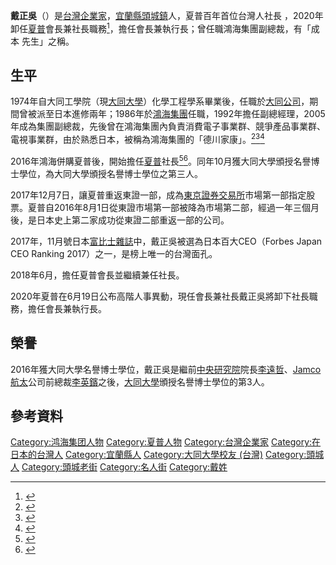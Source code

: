 {{Infobox Person 
| name = 戴正吳
| 英文名 = 
| image =
| caption =
| birth_date = {{birth date and age|1951|9|3}}
| nationality = {{ROC}}
| birth_place = {{ROC}}[[臺灣省|臺灣省]][[宜蘭縣|宜蘭縣]][[頭城鎮|頭城鎮]]
| 語言 = [[中華民國國語|華語]]、[[日語|日語]]、[[台語|台語]]
| 教育程度 = 大同工學院（今[[大同大學_(台灣)|大同大學]]）
| occupation = [[夏普株式會社|夏普株式會社]] 會長兼社長
| networth = 
| 父母 = 
| 親屬 = 
| spouse = 
| website = 
| children = 一子一女
| nickname = 戴桑
| footnotes = 
| work = 
| past = 
*夏普株式會社 會長兼社長
*鴻海科技集團 副總裁、董事
*F-乙盛精密工業股份有限公司 董事長
*鑫禧科技（股）董事長
*欣興電子（股）董事
*大同化工系第一屆系友會 會長

}}

'''戴正吳'''（{{bd|1951年|9月3日|}}）是[[台灣|台灣]][[企業家|企業家]]，[[宜蘭縣|宜蘭縣]][[頭城鎮|頭城鎮]]人，夏普百年首位台灣人社長 ，2020年卸任[[夏普|夏普]]會長兼社長職務<ref>{{Cite web| url=http://www.sharp.co.jp/corporate/ir/pdf/2018/180511-2.pdf| title=役員人事に関するお知らせ| publisher=夏普| date=2018-05-11| accessdate=2018-09-26| language=ja| archive-date=2018-09-26| archive-url=https://web.archive.org/web/20180926052221/http://www.sharp.co.jp/corporate/ir/pdf/2018/180511-2.pdf| dead-url=no}}</ref>，擔任會長兼執行長；曾任職鴻海集團副總裁，有「成本 先生」之稱。

==生平==
1974年自大同工學院（現[[大同大學_(台灣)|大同大學]]）化學工程學系畢業後，任職於[[大同公司|大同公司]]，期間曾被派至日本進修兩年；1986年於[[鴻海集團|鴻海集團]]任職，1992年擔任副總經理，2005年成為集團副總裁，先後曾在鴻海集團內負責消費電子事業群、競爭產品事業群、電視事業群，由於熟悉日本，被稱為鴻海集團的「德川家康」。<ref>{{Cite web| url=http://www.digitimes.com.tw/tw/dt/n/shwnws.asp?id=0000283547_BCP63MGD3AR4CW8PA6IQT| title=戴正吳| date=2012-05-15| author=杜念魯| publisher=[[DIGITIMES|DIGITIMES]]| accessdate=2016-08-15| archive-date=2019-06-09| archive-url=https://web.archive.org/web/20190609151327/https://www.digitimes.com.tw/tw/dt/n/shwnws.asp?id=0000283547_bcp63mgd3ar4cw8pa6iqt| dead-url=no}}</ref><ref>{{Cite news| url=http://www.cna.com.tw/news/firstnews/201608130277-1.aspx| title=夏普百年首位台灣人社長 戴正吳真性情| date=2016-08-13| accessdate=2016-08-15| author=鍾榮峰| publisher=[[中央通訊社|中央通訊社]]| archive-date=2018-09-02| archive-url=https://web.archive.org/web/20180902053942/http://www.cna.com.tw/news/firstnews/201608130277-1.aspx| dead-url=no}}</ref><ref>{{Cite news| url=http://www.bnext.com.tw/article/view/id/4643| title=「成本主義」的第一大師| date=2005-04-15| work=[[數位時代|數位時代]]| accessdate=2016-08-15| archive-date=2016-10-21| archive-url=https://web.archive.org/web/20161021035320/http://www.bnext.com.tw/article/view/id/4643| dead-url=no}}</ref>

2016年鴻海併購夏普後，開始擔任[[夏普|夏普]]社長<ref>{{Cite news| url=http://www.storm.mg/article/117483| title=百年夏普首見台灣人社長「鴻海第二人」戴正吳接掌夏普社長| date=2016-05-12| accessdate=2016-08-15| author=李忠謙| work=[[風傳媒|風傳媒]]| archive-date=2019-12-05| archive-url=https://web.archive.org/web/20191205195946/https://www.storm.mg/article/117483| dead-url=no}}</ref><ref>{{Cite journal| url=http://www.businesstoday.com.tw/article-content-92751-152278| title=戴正吳 將是夏普最沉默的改革者| author=張少芬、楊卓翰| date=2016-04-07| journal=[[今周刊|今周刊]]| issue=1007| accessdate=2016-08-15| archive-date=2019-06-13| archive-url=https://web.archive.org/web/20190613215713/http://www.businesstoday.com.tw/article-content-92751-152278| dead-url=no}}</ref>。同年10月獲大同大學頒授名譽博士學位，為大同大學頒授名譽博士學位之第三人。

2017年12月7日，讓夏普重返東證一部，成為[[東京證券交易所|東京證券交易所]]市場第一部指定股票。夏普自2016年8月1日從東證市場第一部被降為市場第二部，經過一年三個月後，是日本史上第二家成功從東證二部重返一部的公司。

2017年，11月號日本[[富比士雜誌|富比士雜誌]]中，戴正吳被選為日本百大CEO（Forbes Japan CEO Ranking 2017）之一，是榜上唯一的台灣面孔。

2018年6月，擔任夏普會長並繼續兼任社長。

2020年夏普在6月19日公布高階人事異動，現任會長兼社長戴正吳將卸下社長職務，擔任會長兼執行長。

==榮譽==
2016年獲大同大學名譽博士學位，戴正吳是繼前[[中央研究院|中央研究院]]院長[[李遠哲|李遠哲]]、[[Jamco航太|Jamco航太]]公司前總裁[[李英鑌|李英鑌]]之後，[[大同大學_(台灣)|大同大學]]頒授名譽博士學位的第3人。

== 參考資料 ==
{{Reflist}}

{{鴻海科技集團}}
{{夏普}}

{{DEFAULTSORT:D}}
[[Category:鸿海集团人物|Category:鸿海集团人物]]
[[Category:夏普人物|Category:夏普人物]]
[[Category:台灣企業家|Category:台灣企業家]]
[[Category:在日本的台灣人|Category:在日本的台灣人]]
[[Category:宜蘭縣人|Category:宜蘭縣人]]
[[Category:大同大學校友_(台灣)|Category:大同大學校友 (台灣)]]
[[Category:頭城人|Category:頭城人]]
[[Category:頭城老街|Category:頭城老街]]
[[Category:名人街|Category:名人街]]
[[Category:戴姓|Category:戴姓]]